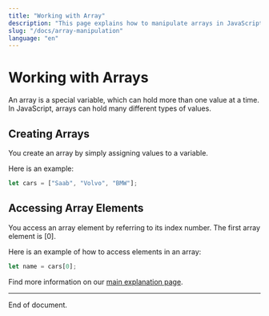 ```yaml
---
title: "Working with Array"
description: "This page explains how to manipulate arrays in JavaScript"
slug: "/docs/array-manipulation"
language: "en"
---
```


# Working with Arrays

An array is a special variable, which can hold more than one value at a time. In JavaScript, arrays can hold many different types of values.

## Creating Arrays

You create an array by simply assigning values to a variable.

Here is an example:

```javascript
let cars = ["Saab", "Volvo", "BMW"];
```

## Accessing Array Elements

You access an array element by referring to its index number. The first array element is [0].

Here is an example of how to access elements in an array:

```javascript
let name = cars[0];
```

Find more information on our [main explanation page](/docs/explanation).

---

End of document.